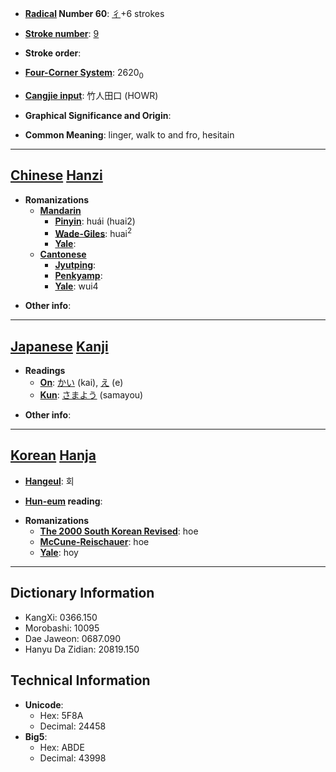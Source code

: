 * '''[[Wiktionary:Chinese radical index| Radical]] Number 60''': [[Wiktionary:Chinese radical index 彳|彳]]+6 strokes

* '''[[Wiktionary:Chinese total strokes index|Stroke number]]''': [[Wiktionary:Chinese total strokes index 9|9]]

* '''Stroke order''': 

* '''[[Wiktionary:Chinese four corner index|Four-Corner System]]''': 2620<sub>0</sub>

* '''[[Wiktionary:Chinese Cangjie index|Cangjie input]]''': 竹人田口 (HOWR)

* '''Graphical Significance and Origin''': 

* '''Common Meaning''': linger, walk to and fro, hesitain

----

== [[Chinese]] [[Hanzi]] ==

* '''Romanizations'''
** '''[[Mandarin]]'''
*** '''[[Pinyin]]''': huái (huai2)
*** '''[[Wade-Giles]]''': huai<sup>2</sup>
*** '''[[Yale]]''': 
** '''[[Cantonese]]'''
*** '''[[Jyutping]]''':
*** '''[[Penkyamp]]''': 
*** '''[[Yale]]''': wui4

* '''Other info''': 

----

== [[Japanese]] [[Kanji]] ==

* '''Readings'''
** '''[[On]]''': [[かい]] (kai), [[え]] (e)
** '''[[Kun]]''': [[さまよう]] (samayou)

* '''Other info''':  

----

== [[Korean]] [[Hanja]] ==

* '''[[Hangeul]]''': 회

* '''[[Hun-eum]] reading''': 

* '''Romanizations'''
** '''[[The 2000 South Korean Revised Romanization|The 2000 South Korean Revised]]''': hoe
** '''[[McCune-Reischauer]]''': hoe
** '''[[Yale]]''': hoy

----

== Dictionary Information ==

* KangXi: 0366.150
* Morobashi: 10095
* Dae Jaweon: 0687.090
* Hanyu Da Zidian: 20819.150

== Technical Information ==

* '''Unicode''':
** Hex: 5F8A
** Decimal: 24458
* '''Big5''':
** Hex: ABDE
** Decimal: 43998